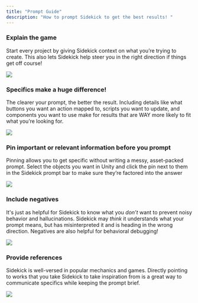 ```yaml
---
title: "Prompt Guide"
description: "How to prompt Sidekick to get the best results! "
---
```


### Explain the game&#x20;

Start every project by giving Sidekick context on what you’re trying to create. This also lets Sidekick help steer you in the right direction if things get off course!&#x20;

![](/images/explain-game-prompt.png)

### Specifics make a huge difference!&#x20;

The clearer your prompt, the better the result. Including details like what buttons you want an action mapped to, scripts you want to update, and components you want to use make for results that are WAY more likely to fit what you’re looking for.

![](/images/specifics-prompt.png)

### Pin important or relevant information before you prompt

Pinning allows you to get specific without writing a messy, asset-packed prompt. Select the objects you want in Unity and click the pin next to them in the Sidekick prompt bar to make sure they’re factored into the answer

![](/images/pinning-prompt.png)

### Include negatives

It's just as helpful for Sidekick to know what you *don’t* want to prevent noisy behavior and hallucinations. Sidekick may *think* it understands what your prompt means, but has misinterpreted it and is heading in the wrong direction. Negatives are also helpful for behavioral debugging!

![](/images/negative-prompt.png)

### Provide references

Sidekick is well-versed in popular mechanics and games. Directly pointing to works that you take Sidekick to take inspiration from is a great way to communicate specifics while keeping the prompt brief.

![](/images/reference-game-prompt.png)